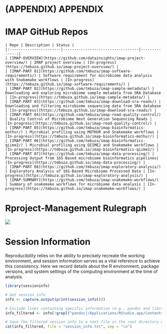 # (APPENDIX) APPENDIX {-}

# IMAP GitHub Repos

```block

| Repo | Description | Status |
|:-----------------------|----------------------------------|--------------:|
| [IMAP-OVERVIEW](https://github.com/datainsights/imap-project-overview/) | IMAP project overview | [In-progress](https://tmbuza.github.io/imap-project-overview/) |
| [IMAP-PART 01](https://github.com/tmbuza/imap-software-requirements/) | Software requirement for microbiome data analysis with Snakemake workflows | [In-progress](https://tmbuza.github.io/imap-software-requirements/) |
| [IMAP-PART 02](https://github.com/tmbuza/imap-sample-metadata/) | Downloading and exploring microbiome sample metadata from SRA Database | [In-progress](https://tmbuza.github.io/imap-sample-metadata/) |
| [IMAP-PART 03](https://github.com/tmbuza/imap-download-sra-reads/) | Downloading and filtering microbiome sequencing data from SRA database | [In-progress](https://tmbuza.github.io/imap-download-sra-reads/) |
| [IMAP-PART 04](https://github.com/tmbuza/imap-read-quality-control/) | Quality Control of Microbiome Next Generation Sequencing Reads | [In-progress](https://tmbuza.github.io/imap-read-quality-control/) |
| [IMAP-PART 05](https://github.com/tmbuza/imap-bioinformatics-mothur/) | Microbial profiling using MOTHUR and Snakemake workflows | [In-progress](https://tmbuza.github.io/imap-bioinformatics-mothur/) |
| [IMAP-PART 06](https://github.com/tmbuza/imap-bioinformatics-qiime2/) | Microbial profiling using QIIME2 and Snakemake workflows | [In-progress](https://tmbuza.github.io/imap-bioinformatics-qiime2/) |
| [IMAP-PART 07](https://github.com/tmbuza/imap-data-processing/) | Processing Output from 16S-Based microbiome bioinformatics pipelines| [In-progress](https://tmbuza.github.io/imap-data-processing/) |
| [IMAP-PART 08](https://github.com/tmbuza/imap-exploratory-analysis/) | Exploratory Analysis of 16S-Based Microbiome Processed Data | [In-progress](https://tmbuza.github.io/imap-exploratory-analysis/) |
| [IMAP-SUMMARY](https://github.com/tmbuza/imap-snakemake-workflows/) | Summary of snakemake workflows for microbiome data analysis | [In-progress](https://tmbuza.github.io/imap-snakemake-workflows/) |
```

# Rproject-Management Rulegraph

![](dags/rulegraph.svg)

# Session Information

Reproducibility relies on the ability to precisely recreate the working environment, and session information serves as a vital reference to achieve this consistency. Here we record details about the R environment, package versions, and system settings of the computing environment at the time of analysis. 

```r
library(sessioninfo)

# Get session info
info <- capture.output(print(session_info()))

# Exclude lines containing specific information (e.g., pandoc and library path)
info_filtered <- info[!grepl("pandoc|/Applications/RStudio.app/Contents/Resources/app/quarto/bin/tools/|/Library/Frameworks/R.framework/Versions/4.3-arm64/Resources/library", info)]

# Save the filtered session info to a text file in the root directory without line numbers
cat(info_filtered, file = "session_info.txt", sep = "\n")
```
